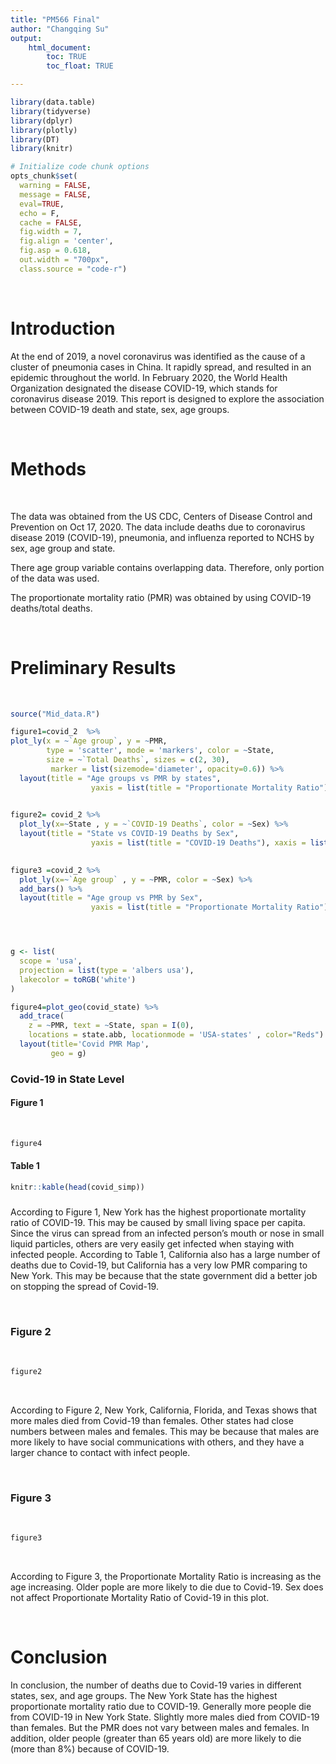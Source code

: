 ```yaml
---
title: "PM566 Final"
author: "Changqing Su"
output: 
    html_document:
        toc: TRUE
        toc_float: TRUE

---
```


```r

library(data.table)
library(tidyverse)
library(dplyr)
library(plotly)
library(DT)
library(knitr)

# Initialize code chunk options
opts_chunk$set(
  warning = FALSE,
  message = FALSE,
  eval=TRUE,
  echo = F,
  cache = FALSE,
  fig.width = 7, 
  fig.align = 'center',
  fig.asp = 0.618,
  out.width = "700px",
  class.source = "code-r")
```

<br>

# Introduction

At the end of 2019, a novel coronavirus was identified as the cause of a cluster of pneumonia cases in China. It rapidly spread, and resulted in an epidemic throughout the world. In February 2020, the World Health Organization designated the disease COVID-19, which stands for coronavirus disease 2019. This report is designed to explore the association between COVID-19 death and state, sex, age groups.

<br>

# Methods

<br>

The data was obtained from the US CDC, Centers of Disease Control and Prevention on Oct 17, 2020. The data include deaths due to coronavirus disease 2019 (COVID-19), pneumonia, and influenza reported to NCHS by sex, age group and state.

There age group variable contains overlapping data. Therefore, only portion of the data was used.

The proportionate mortality ratio (PMR) was obtained by using COVID-19 deaths/total deaths.

<br>

# Preliminary Results

<br>

```r
source("Mid_data.R")
```

```r

figure1=covid_2  %>%
plot_ly(x = ~`Age group`, y = ~PMR, 
        type = 'scatter', mode = 'markers', color = ~State,
        size = ~`Total Deaths`, sizes = c(2, 30), 
         marker = list(sizemode='diameter', opacity=0.6)) %>%
  layout(title = "Age groups vs PMR by states",
                  yaxis = list(title = "Proportionate Mortality Ratio"), xaxis = list(title = "Age groups"))
  

figure2= covid_2 %>%
  plot_ly(x=~State , y = ~`COVID-19 Deaths`, color = ~Sex) %>%
  layout(title = "State vs COVID-19 Deaths by Sex",
                  yaxis = list(title = "COVID-19 Deaths"), xaxis = list(title = "State"))
  

figure3 =covid_2 %>%
  plot_ly(x=~`Age group` , y = ~PMR, color = ~Sex) %>%
  add_bars() %>%
  layout(title = "Age group vs PMR by Sex",
                  yaxis = list(title = "Proportionate Mortality Ratio"), xaxis = list(title = "Age group "),barmode = "stack") 




g <- list(
  scope = 'usa',
  projection = list(type = 'albers usa'),
  lakecolor = toRGB('white')
)

figure4=plot_geo(covid_state) %>%
  add_trace(
    z = ~PMR, text = ~State, span = I(0),
    locations = state.abb, locationmode = 'USA-states' , color="Reds") %>% 
  layout(title='Covid PMR Map',
         geo = g)


```

### Covid-19 in State Level {.tabset}

#### Figure 1

<br>

```r
figure4
```

#### Table 1

```r
knitr::kable(head(covid_simp))
```

### {-}

According to Figure 1, New York has the highest proportionate mortality ratio of COVID-19. This may be caused by small living space per capita. Since the virus can spread from an infected person’s mouth or nose in small liquid particles, others are very easily get infected when staying with infected people.
According to Table 1, California also has a large number of deaths due to Covid-19, but California has a very low PMR comparing to New York. This may be because that the state government did a better job on stopping the spread of Covid-19.


<br>

### Figure 2

<br>

```r
figure2
```

<br>

According to Figure 2, New York, California, Florida, and Texas shows that more males died from Covid-19 than females. Other states had close numbers between males and females. This may be because that males are more likely to have social communications with others, and they have a larger chance to contact with infect people.

<br>

### Figure 3

<br>

```r
figure3
```

<br>

According to Figure 3, the Proportionate Mortality Ratio is increasing as the age increasing. Older pople are more likely to die due to Covid-19. Sex does not affect Proportionate Mortality Ratio of Covid-19 in this plot.

<br>

# Conclusion

In conclusion, the number of deaths due to Covid-19 varies in different states, sex, and age groups.
The New York State has the highest proportionate mortality ratio due to COVID-19. Generally more people die from COVID-19 in New York State.
Slightly more males died from COVID-19 than females. But the PMR does not vary between males and females.
In addition, older people (greater than 65 years old) are more likely to die (more than 8%) because of COVID-19.
